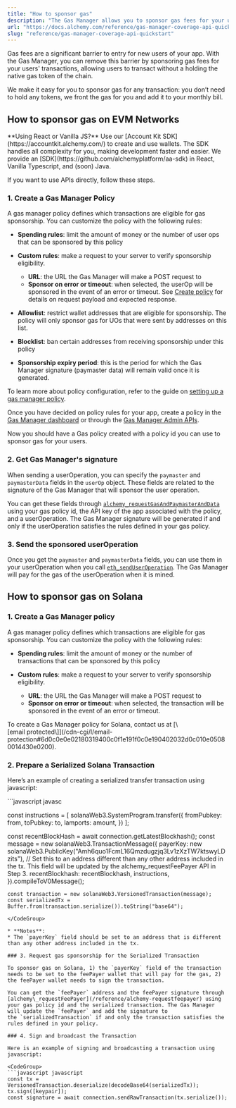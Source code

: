 ```yaml
---
title: "How to sponsor gas"
description: "The Gas Manager allows you to sponsor gas fees for your users on EVM networks and Solana, removing the biggest barrier to entry."
url: "https://docs.alchemy.com/reference/gas-manager-coverage-api-quickstart"
slug: "reference/gas-manager-coverage-api-quickstart"
---
```


Gas fees are a significant barrier to entry for new users of your app. With the Gas Manager, you can remove this barrier by sponsoring gas fees for your users' transactions, allowing users to transact without a holding the native gas token of the chain.

We make it easy for you to sponsor gas for any transaction: you don’t need to hold any tokens, we front the gas for you and add it to your monthly bill.

## How to sponsor gas on EVM Networks

<Info>
  **Using React or Vanilla JS?** Use our [Account Kit SDK](https://accountkit.alchemy.com/) to create and use wallets. The SDK handles all complexity for you, making development faster and easier. We provide an [SDK](https://github.com/alchemyplatform/aa-sdk) in React, Vanilla Typescript, and (soon) Java.
</Info>

If you want to use APIs directly, follow these steps.

### 1. Create a Gas Manager Policy

A gas manager policy defines which transactions are eligible for gas sponsorship. You can customize the policy with the following rules:

* **Spending rules**: limit the amount of money or the number of user ops that can be sponsored by this policy

* **Custom rules**: make a request to your server to verify sponsorship eligibility.

  * **URL**: the URL the Gas Manager will make a POST request to
  * **Sponsor on error or timeout**: when selected, the userOp will be sponsored in the event of an error or timeout. See [Create policy](create-policy) for details on request payload and expected response.

* **Allowlist**: restrict wallet addresses that are eligible for sponsorship. The policy will only sponsor gas for UOs that were sent by addresses on this list.

* **Blocklist**: ban certain addresses from receiving sponsorship under this policy

* **Sponsorship expiry period**: this is the period for which the Gas Manager signature (paymaster data) will remain valid once it is generated.

To learn more about policy configuration, refer to the guide on [setting up a gas manager policy](/docs/setup-a-gas-manager-policy).

Once you have decided on policy rules for your app, create a policy in the [Gas Manager dashboard](https://dashboard.alchemy.com/gas-manager/policy/create/?a=api-docs) or through the [Gas Manager Admin APIs](/reference/create-policy).

Now you should have a Gas policy created with a policy id you can use to sponsor gas for your users.

### 2. Get Gas Manager's signature

When sending a userOperation, you can specify the `paymaster` and `paymasterData` fields in the `userOp` object. These fields are related to the signature of the Gas Manager that will sponsor the user operation.

You can get these fields through [`alchemy_requestGasAndPaymasterAndData`](/reference/alchemy-requestgasandpaymasteranddata) using your gas policy id, the API key of the app associated with the policy, and a userOperation. The Gas Manager signature will be generated if and only if the userOperation satisfies the rules defined in your gas policy.

### 3. Send the sponsored userOperation

Once you get the `paymaster` and `paymasterData` fields, you can use them in your userOperation when you call [`eth_sendUserOperation`](/reference/eth-senduseroperation). The Gas Manager will pay for the gas of the userOperation when it is mined.

## How to sponsor gas on Solana

### 1. Create a Gas Manager policy

A gas manager policy defines which transactions are eligible for gas sponsorship. You can customize the policy with the following rules:

* **Spending rules**: limit the amount of money or the number of transactions that can be sponsored by this policy

* **Custom rules**: make a request to your server to verify sponsorship eligibility.

  * **URL**: the URL the Gas Manager will make a POST request to
  * **Sponsor on error or timeout**: when selected, the transaction will be sponsored in the event of an error or timeout.

<Info>
  To create a Gas Manager policy for Solana, contact us at [\[email protected\]](/cdn-cgi/l/email-protection#6d0c0e0e02180319400c0f1e191f0c0e190402032d0c010e05080014430e0200).
</Info>

### 2. Prepare a Serialized Solana Transaction

Here’s an example of creating a serialized transfer transaction using javascript:

<CodeGroup>
  ```javascript javasc

  const instructions = [
      solanaWeb3.SystemProgram.transfer({
        fromPubkey: from,
        toPubkey: to,
        lamports: amount,
      })
    ];

  const recentBlockHash = await connection.getLatestBlockhash();
    const message = new solanaWeb3.TransactionMessage({
      payerKey: new solanaWeb3.PublicKey("Amh6quo1FcmL16Qmzdugzjq3Lv1zXzTW7ktswyLDzits"), // Set this to an address different than any other address included in the tx. This field will be updated by the alchemy_requestFeePayer API in Step 3. 
      recentBlockhash: recentBlockhash,
      instructions,
    }).compileToV0Message();

    const transaction = new solanaWeb3.VersionedTransaction(message);
    const serializedTx = Buffer.from(transaction.serialize()).toString("base64");
  ```
</CodeGroup>

* **Notes**:
  * The `payerKey` field should be set to an address that is different than any other address included in the tx.

### 3. Request gas sponsorship for the Serialized Transaction

To sponsor gas on Solana, 1) the `payerKey` field of the transaction needs to be set to the feePayer wallet that will pay for the gas, 2) the feePayer wallet needs to sign the transaction.

You can get the `feePayer` address and the feePayer signature through [alchemy\_requestFeePayer](/reference/alchemy-requestfeepayer) using your gas policy id and the serialized transaction. The Gas Manager will update the `feePayer` and add the signature to the `serializedTransaction` if and only the transaction satisfies the rules defined in your policy.

### 4. Sign and broadcast the Transaction

Here is an example of signing and broadcasting a transaction using javascript:

<CodeGroup>
  ```javascript javascript
  const tx = VersionedTransaction.deserialize(decodeBase64(serializedTx));
  tx.sign([keypair]);
  const signature = await connection.sendRawTransaction(tx.serialize());
  ```
</CodeGroup>
